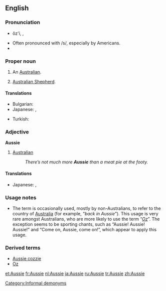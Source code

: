 ==English==

{{wikipedia}}

===Pronunciation===
* {{sense|AU}} ŏz'i, {{IPA|/ˈɒzi/}}, {{X-SAMPA|/"Qzi/}}
* Often pronounced with /s/, especially by Americans.
* {{rhymes|ɒzi}}

===Proper noun===
{{en-noun}}

# {{informal}} An [[Australian]].
# {{informal}} [[Australian Shepherd]].

====Translations====
{{trans-top|an Australian}}
* Bulgarian: {{t-|bg|австралиец}}
* Japanese: {{t|ja|オージー|tr=ōjī}}, {{t-|ja|オーストラリア人|tr=ōsutoraria-jin}}
{{trans-mid}}
* Turkish: {{t+|tr|Avustralyalı}}
{{trans-bottom}}

{{trans-top|slang: Australian Shepherd}}
{{trans-mid}}
{{trans-bottom}}

===Adjective===
'''Aussie'''

# {{informal}} [[Australian]]
#: ''There’s not much more '''Aussie''' than a meat pie at the footy.''

====Translations====
{{trans-top|an Australian}}
* Japanese: {{t|ja|オージーの|tr=ōjī-no}}, {{t|ja|オーストラリア人の|tr=ōsutoraria-jin-no}}
{{trans-mid}}
{{trans-bottom}}

===Usage notes===
* The term is occasionally used, mostly by non-Australians, to refer to the country of [[Australia]] (for example, “''back in Aussie''”). This usage is very rare amongst Australians, who are more likely to use the term “''[[Oz]]''”. The exception seems to be sporting chants, such as “Aussie! Aussie! Aussie!” and “Come on, Aussie, come on!”, which appear to apply this usage.

===Derived terms===
* [[Aussie cozzie]]
* [[Oz]]

[[Category:Informal demonyms]]

[[et:Aussie]]
[[fr:Aussie]]
[[nl:Aussie]]
[[ja:Aussie]]
[[ru:Aussie]]
[[tr:Aussie]]
[[zh:Aussie]]